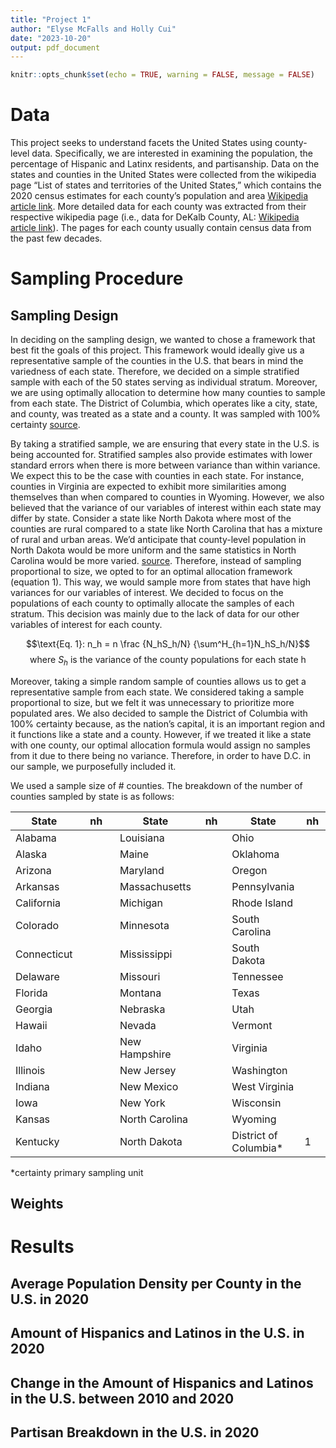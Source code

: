 ```yaml
---
title: "Project 1"
author: "Elyse McFalls and Holly Cui"
date: "2023-10-20"
output: pdf_document
---
```


```r
knitr::opts_chunk$set(echo = TRUE, warning = FALSE, message = FALSE)
```

# Data

This project seeks to understand facets the United States using county-level 
data. Specifically, we are interested in examining the population, the percentage of Hispanic and 
Latinx residents, and partisanship. Data on the states and counties in the 
United States were collected from the wikipedia page "List of states and 
territories of the United States," which contains the 2020 census estimates for 
each county's population and area 
[Wikipedia article link](https://en.wikipedia.org/wiki/List_of_United_States_counties_and_county_equivalents). 
More detailed data for each county was extracted from their respective wikipedia 
page (i.e., data for DeKalb County, AL: 
[Wikipedia article link](https://en.wikipedia.org/wiki/DeKalb_County,_Alabama)). 
The pages for each county usually contain census data from the past few 
decades. 

# Sampling Procedure

## Sampling Design

In deciding on the sampling design, we wanted to chose a framework that best fit 
the goals of this project. This framework would ideally give us a representative 
sample of the counties in the U.S. that bears in mind the variedness of each 
state. Therefore, we decided on a simple stratified sample with each of the 
50 states serving as individual stratum. Moreover, we are using optimally allocation to 
determine how many counties to sample from each state. The District of Columbia, 
which operates like a city, state, and county, was treated as a state and a county. It was
sampled with 100% certainty [source](https://statehood.dc.gov/page/faq#:~:text=The%20Constitution%20dictates%20that%20the,4%20million%20people%20and%20growing.).

By taking a stratified sample, we are ensuring that every state in the U.S. 
is being accounted for. Stratified samples also provide estimates with lower 
standard errors when there is more between variance than within variance. We 
expect this to be the case with counties in each state. For instance, counties 
in Virginia are expected to exhibit more similarities among themselves than when 
compared to counties in Wyoming. However, we also believed that the variance of 
our variables of interest within each state may differ by state. Consider a 
state like North Dakota where most of the counties are rural compared to a state 
like North Carolina that has a mixture of rural and urban areas. We'd anticipate 
that county-level population in North Dakota would be more uniform and the same
statistics in North Carolina would be more varied.
[source](https://mtgis-portal.geo.census.gov/arcgis/apps/storymaps/collections/189aa1dbd64c4c81b3b4a2b71124f6c6?item=1). 
Therefore, instead of sampling proportional to size, we opted to for an optimal 
allocation framework (equation 1). This way, we would sample more from states 
that have high variances for our variables of interest. We decided to focus on 
the populations of each county to optimally allocate the samples of each 
stratum. This decision was mainly due to the lack of data for our other 
variables of interest for each county.

$$\text{Eq. 1}: n_h = n \frac {N_hS_h/N} {\sum^H_{h=1}N_hS_h/N}$$
$$\text{where } S_h \text{ is the variance of the county populations for each state h}$$

Moreover, taking a simple random sample of counties allows us to get a 
representative sample from each state. We considered taking a sample 
proportional to size, but we felt it was unnecessary to prioritize more 
populated ares. We also decided to sample the District of Columbia with 100% 
certainty because, as the nation's capital, it is an important region and it 
functions like a state and a county. However, if we treated it like a 
state with one county, our optimal allocation formula would assign no samples 
from it due to there being no variance. Therefore, in order to have D.C. in our 
sample, we purposefully included it. 

We used a sample size of # counties. The breakdown of the number of counties
sampled by state is as follows:

State         | nh           |State         | nh        | State      | nh                     
------------- | -------------| -------------| ----------|----------- | -------
Alabama|                     | Louisiana|               |Ohio|
Alaska|                      | Maine|                   |Oklahoma|
Arizona|                     | Maryland|                |Oregon|
Arkansas|                    | Massachusetts|           |Pennsylvania|
California|                  | Michigan|                |Rhode Island|
Colorado|                    | Minnesota|               |South Carolina|       
Connecticut|                 | Mississippi|             |South Dakota |                 
Delaware|                    | Missouri|                |Tennessee|
Florida|                     | Montana|                 |Texas |                  
Georgia|                     | Nebraska|                |Utah|
Hawaii|                      | Nevada |                 |Vermont|
Idaho|                       | New Hampshire|           |Virginia |     
Illinois|                    | New Jersey|              |Washington|
Indiana|                     | New Mexico|              |West Virginia|
Iowa|                        | New York|                |Wisconsin|
Kansas|                      | North Carolina|          |Wyoming|
Kentucky|                    | North Dakota|            |District of Columbia*| 1

*certainty primary sampling unit












## Weights

# Results

## Average Population Density per County in the U.S. in 2020

## Amount of Hispanics and Latinos in the U.S. in 2020

## Change in the Amount of Hispanics and Latinos in the U.S. between 2010 and 2020

## Partisan Breakdown in the U.S. in 2020